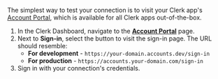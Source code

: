 The simplest way to test your connection is to visit your Clerk app's [Account Portal](/docs/account-portal/overview), which is available for all Clerk apps out-of-the-box.

1. In the Clerk Dashboard, navigate to the [**Account Portal**](https://dashboard.clerk.com/last-active?path=account-portal) page.
1. Next to **Sign-in**, select the button to visit the sign-in page. The URL should resemble:
   - **For development** - `https://your-domain.accounts.dev/sign-in`
   - **For production** - `https://accounts.your-domain.com/sign-in`
1. Sign in with your connection's credentials.
